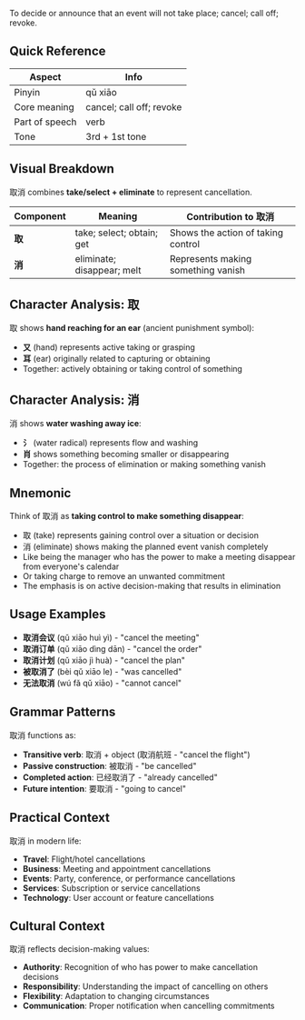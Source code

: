 To decide or announce that an event will not take place; cancel; call off; revoke.

## Quick Reference

| Aspect         | Info                      |
| -------------- | ------------------------- |
| Pinyin         | qǔ xiāo                   |
| Core meaning   | cancel; call off; revoke  |
| Part of speech | verb                      |
| Tone           | 3rd + 1st tone            |

## Visual Breakdown

取消 combines **take/select + eliminate** to represent cancellation.

| Component | Meaning                      | Contribution to 取消                 |
| --------- | ---------------------------- | ------------------------------------ |
| **取**    | take; select; obtain; get    | Shows the action of taking control   |
| **消**    | eliminate; disappear; melt   | Represents making something vanish   |

## Character Analysis: 取

取 shows **hand reaching for an ear** (ancient punishment symbol):
- **又** (hand) represents active taking or grasping
- **耳** (ear) originally related to capturing or obtaining
- Together: actively obtaining or taking control of something

## Character Analysis: 消

消 shows **water washing away ice**:
- **氵** (water radical) represents flow and washing
- **肖** shows something becoming smaller or disappearing
- Together: the process of elimination or making something vanish

## Mnemonic

Think of 取消 as **taking control to make something disappear**:

- 取 (take) represents gaining control over a situation or decision
- 消 (eliminate) shows making the planned event vanish completely
- Like being the manager who has the power to make a meeting disappear from everyone's calendar
- Or taking charge to remove an unwanted commitment
- The emphasis is on active decision-making that results in elimination

## Usage Examples

- **取消会议** (qǔ xiāo huì yì) - "cancel the meeting"
- **取消订单** (qǔ xiāo dìng dān) - "cancel the order"
- **取消计划** (qǔ xiāo jì huà) - "cancel the plan"
- **被取消了** (bèi qǔ xiāo le) - "was cancelled"
- **无法取消** (wú fǎ qǔ xiāo) - "cannot cancel"

## Grammar Patterns

取消 functions as:

- **Transitive verb**: 取消 + object (取消航班 - "cancel the flight")
- **Passive construction**: 被取消 - "be cancelled"
- **Completed action**: 已经取消了 - "already cancelled"
- **Future intention**: 要取消 - "going to cancel"

## Practical Context

取消 in modern life:

- **Travel**: Flight/hotel cancellations
- **Business**: Meeting and appointment cancellations
- **Events**: Party, conference, or performance cancellations
- **Services**: Subscription or service cancellations
- **Technology**: User account or feature cancellations

## Cultural Context

取消 reflects decision-making values:

- **Authority**: Recognition of who has power to make cancellation decisions
- **Responsibility**: Understanding the impact of cancelling on others
- **Flexibility**: Adaptation to changing circumstances
- **Communication**: Proper notification when cancelling commitments
